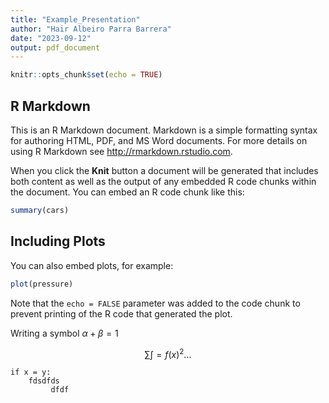 ```yaml
---
title: "Example_Presentation"
author: "Hair Albeiro Parra Barrera"
date: "2023-09-12"
output: pdf_document
---
```



```r
knitr::opts_chunk$set(echo = TRUE)
```

## R Markdown

This is an R Markdown document. Markdown is a simple formatting syntax for authoring HTML, PDF, and MS Word documents. For more details on using R Markdown see <http://rmarkdown.rstudio.com>.

When you click the **Knit** button a document will be generated that includes both content as well as the output of any embedded R code chunks within the document. You can embed an R code chunk like this:

```r
summary(cars)
```

## Including Plots

You can also embed plots, for example:

```r
plot(pressure)
```

Note that the `echo = FALSE` parameter was added to the code chunk to prevent printing of the R code that generated the plot.


Writing a symbol $\alpha + \beta = 1$

$$
\sum \int = f(x)^{2} ...
$$

```
if x = y: 
    fdsdfds 
         dfdf 
```


